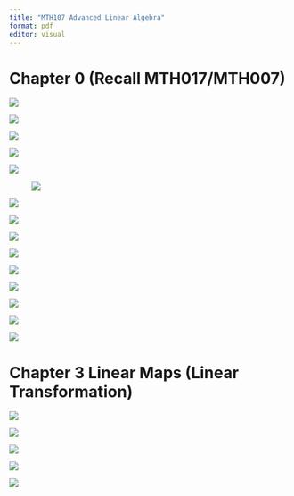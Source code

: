 ```yaml
---
title: "MTH107 Advanced Linear Algebra"
format: pdf
editor: visual
---
```


# Chapter 0 (Recall MTH017/MTH007)

![](images/clipboard-234977982.png)

![](images/clipboard-3439252282.png)

![](images/clipboard-3517829496.png)

![](images/clipboard-3853483469.png)

![](images/clipboard-4235209289.png)

![![](images/clipboard-756549924.png)](images/clipboard-2715158085.png)

![](images/clipboard-2370803555.png)

![](images/clipboard-1948677834.png)

![](images/clipboard-2441680778.png)

![](images/clipboard-14487353.png)

![](images/clipboard-3324640071.png)

![](images/clipboard-2074746389.png)

![](images/clipboard-2010845928.png)

![](images/clipboard-223062955.png)

![](images/clipboard-15617827.png)

# Chapter 3 Linear Maps (Linear Transformation)

![](images/clipboard-2257314373.png)

![](images/clipboard-2430482215.png)

![](images/clipboard-1691420058.png)

![](images/clipboard-2552824825.png)

![](images/clipboard-182860018.png)
